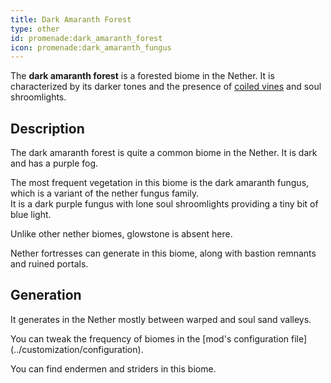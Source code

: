 ```yaml
---
title: Dark Amaranth Forest
type: other
id: promenade:dark_amaranth_forest
icon: promenade:dark_amaranth_fungus
---
```


The **dark amaranth forest** is a forested biome in the Nether. It is characterized by its darker tones and the presence of [coiled vines](../blocks/coiled_vines) and soul shroomlights.

<Asset width={1024} location="promenade:biome/dark_amaranth_forest" title="Dark Amaranth Forest"/>

## Description

The dark amaranth forest is quite a common biome in the Nether. It is dark and has a purple fog.

The most frequent vegetation in this biome is the dark amaranth fungus, which is a variant of the nether fungus family.  
It is a dark purple fungus with lone soul shroomlights providing a tiny bit of blue light. <Asset width={32} location="promenade:soul_shroomlight" title="Soul Shroomlight"/>

Unlike other nether biomes, glowstone is absent here.

Nether fortresses can generate in this biome, along with bastion remnants and ruined portals.

## Generation
It generates in the Nether mostly between warped and soul sand valleys.

<Callout>
    You can tweak the frequency of biomes in the [mod's configuration file](../customization/configuration).
</Callout>

You can find endermen and striders in this biome.